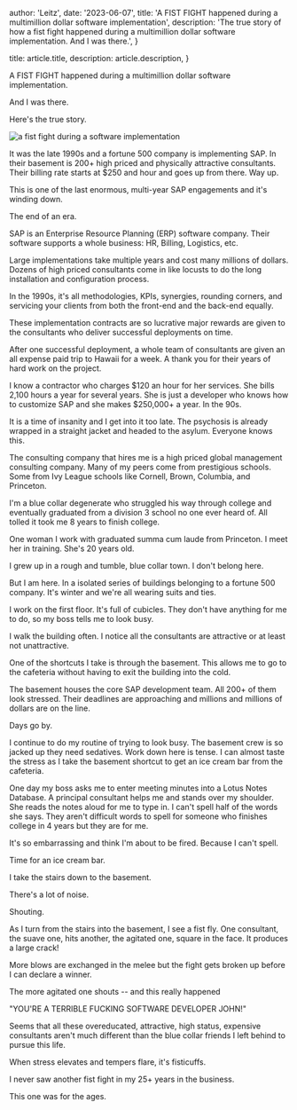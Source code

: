 
  author: 'Leitz',
  date: '2023-06-07',
  title: 'A FIST FIGHT happened during a multimillion dollar software implementation',
  description:
    'The true story of how a fist fight happened during a multimillion dollar software implementation. And I was there.',
}

  title: article.title,
  description: article.description,
}


A FIST FIGHT happened during a multimillion dollar software implementation.

And I was there.

Here's the true story.

<Image src={fightImage} alt="a fist fight during a software implementation" />

It was the late 1990s and a fortune 500 company is implementing SAP. In their basement is 200+ high priced and physically attractive consultants. Their billing rate starts at $250 and hour and goes up from there. Way up.

This is one of the last enormous, multi-year SAP engagements and it's winding down.

The end of an era.

SAP is an Enterprise Resource Planning (ERP) software company. Their software supports a whole business: HR, Billing, Logistics, etc.

Large implementations take multiple years and cost many millions of dollars. Dozens of high priced consultants come in like locusts to do the long installation and configuration process.

In the 1990s, it's all methodologies, KPIs, synergies, rounding corners, and servicing your clients from both the front-end and the back-end equally.

These implementation contracts are so lucrative major rewards are given to the consultants who deliver successful deployments on time.

After one successful deployment, a whole team of consultants are given an all expense paid trip to Hawaii for a week. A thank you for their years of hard work on the project.

I know a contractor who charges $120 an hour for her services. She bills 2,100 hours a year for several years. She is just a developer who knows how to customize SAP and she makes $250,000+ a year. In the 90s.

It is a time of insanity and I get into it too late. The psychosis is already wrapped in a straight jacket and headed to the asylum. Everyone knows this.

The consulting company that hires me is a high priced global management consulting company. Many of my peers come from prestigious schools. Some from Ivy League schools like Cornell, Brown, Columbia, and Princeton.

I'm a blue collar degenerate who struggled his way through college and eventually graduated from a division 3 school no one ever heard of. All tolled it took me 8 years to finish college.

One woman I work with graduated summa cum laude from Princeton. I meet her in training. She's 20 years old.

I grew up in a rough and tumble, blue collar town. I don't belong here.

But I am here. In a isolated series of buildings belonging to a fortune 500 company. It's winter and we're all wearing suits and ties.

I work on the first floor. It's full of cubicles. They don't have anything for me to do, so my boss tells me to look busy.

I walk the building often. I notice all the consultants are attractive or at least not unattractive.

One of the shortcuts I take is through the basement. This allows me to go to the cafeteria without having to exit the building into the cold.

The basement houses the core SAP development team. All 200+ of them look stressed. Their deadlines are approaching and millions and millions of dollars are on the line.

Days go by.

I continue to do my routine of trying to look busy. The basement crew is so jacked up they need sedatives. Work down here is tense. I can almost taste the stress as I take the basement shortcut to get an ice cream bar from the cafeteria.

One day my boss asks me to enter meeting minutes into a Lotus Notes Database. A principal consultant helps me and stands over my shoulder. She reads the notes aloud for me to type in. I can't spell half of the words she says. They aren't difficult words to spell for someone who finishes college in 4 years but they are for me.

It's so embarrassing and think I'm about to be fired. Because I can't spell.

Time for an ice cream bar.

I take the stairs down to the basement.

There's a lot of noise.

Shouting.

As I turn from the stairs into the basement, I see a fist fly. One consultant, the suave one, hits another, the agitated one, square in the face. It produces a large crack!

More blows are exchanged in the melee but the fight gets broken up before I can declare a winner.

The more agitated one shouts -- and this really happened

"YOU'RE A TERRIBLE FUCKING SOFTWARE DEVELOPER JOHN!"

Seems that all these overeducated, attractive, high status, expensive consultants aren't much different than the blue collar friends I left behind to pursue this life.

When stress elevates and tempers flare, it's fisticuffs.

I never saw another fist fight in my 25+ years in the business.

This one was for the ages.